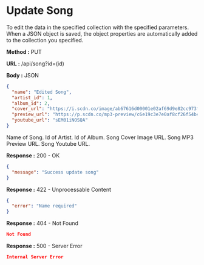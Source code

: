 
# Update Song

To edit the data in the specified collection with the specified parameters.
When a JSON object is saved, the object properties are automatically added to the collection you specified.

**Method :** <Badge variant="info">PUT</Badge>

**URL :** <Badge variant="dark">/api/song?id=(id)</Badge>

**Body :** <Badge variant="purple">JSON</Badge>

```json
{
  "name": "Edited Song",
  "artist_id": 1,
  "album_id": 2,
  "cover_url": "https://i.scdn.co/image/ab67616d00001e02af69d9e82cc973f608481610",
  "preview_url": "https://p.scdn.co/mp3-preview/c6e19c3e7e0af8cf26f54b41468b1b0121166f11",
  "youtube_url": "sEM01iNOSQA"
}
```

<Expandable title="properties">
  <Param name="name" type="string" required={true}>Name of Song.</Param>
  <Param name="artist_id" type="number" required={true}>Id of Artist.</Param>
  <Param name="album_id" type="number" optional>Id of Album.</Param>
  <Param name="cover_url" type="string" optional>Song Cover Image URL.</Param>
  <Param name="preview_url" type="string" optional>Song MP3 Preview URL.</Param>
  <Param name="youtube_url" type="string" optional>Song Youtube URL.</Param>
</Expandable>

**Response :** <BadgeOutline variant="success">200 - OK</BadgeOutline>

```json
{
  "message": "Success update song"
}
```

**Response :** <BadgeOutline variant="info">422 - Unprocessable Content</BadgeOutline>

```json
{
  "error": "Name required"
}
```

**Response :** <BadgeOutline variant="warning">404 - Not Found</BadgeOutline>

```json
Not Found
```

**Response :** <BadgeOutline variant="danger">500 - Server Error</BadgeOutline>

```json
Internal Server Error
```
